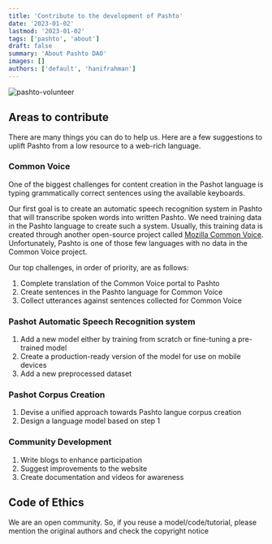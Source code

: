 ```yaml
---
title: 'Contribute to the development of Pashto'
date: '2023-01-02'
lastmod: '2023-01-02'
tags: ['pashto', 'about']
draft: false
summary: 'About Pashto DAO'
images: []
authors: ['default', 'hanifrahman']
---
```


![pashto-volunteer](/static/images/volunteer.jpeg)

## Areas to contribute

There are many things you can do to help us. Here are a few suggestions to uplift Pashto from a low resource to a web-rich language.

### Common Voice

One of the biggest challenges for content creation in the Pashot language is typing grammatically correct sentences using the available keyboards.

Our first goal is to create an automatic speech recognition system in Pashto that will transcribe spoken words into written Pashto. We need training data in the Pashto language to create such a system. Usually, this training data is created through another open-source project called [Mozilla Common Voice](https://commonvoice.mozilla.org/ps). Unfortunately, Pashto is one of those few languages with no data in the Common Voice project.

Our top challenges, in order of priority, are as follows:

1. Complete translation of the Common Voice portal to Pashto
2. Create sentences in the Pashto language for Common Voice
3. Collect utterances against sentences collected for Common Voice

### Pashot Automatic Speech Recognition system

1. Add a new model either by training from scratch or fine-tuning a pre-trained model
2. Create a production-ready version of the model for use on mobile devices
3. Add a new preprocessed dataset

### Pashot Corpus Creation

1. Devise a unified approach towards Pashto langue corpus creation
2. Design a language model based on step 1

### Community Development

1. Write blogs to enhance participation
2. Suggest improvements to the website
3. Create documentation and videos for awareness

## Code of Ethics

We are an open community. So, if you reuse a model/code/tutorial, please mention the original authors and check the copyright notice
